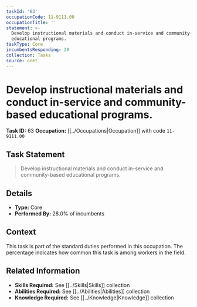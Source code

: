 ```yaml
---
taskId: '63'
occupationCode: 11-9111.00
occupationTitle: ''
statement: >-
  Develop instructional materials and conduct in-service and community-based
  educational programs.
taskType: Core
incumbentsResponding: 28
collection: Tasks
source: onet
---
```

# Develop instructional materials and conduct in-service and community-based educational programs.

**Task ID:** 63
**Occupation:** [[../Occupations|Occupation]] with code `11-9111.00`

## Task Statement

> Develop instructional materials and conduct in-service and community-based educational programs.

## Details

- **Type:** Core
- **Performed By:** 28.0% of incumbents

## Context

This task is part of the standard duties performed in this occupation. The percentage indicates how common this task is among workers in the field.

## Related Information

- **Skills Required:** See [[../Skills|Skills]] collection
- **Abilities Required:** See [[../Abilities|Abilities]] collection
- **Knowledge Required:** See [[../Knowledge|Knowledge]] collection
